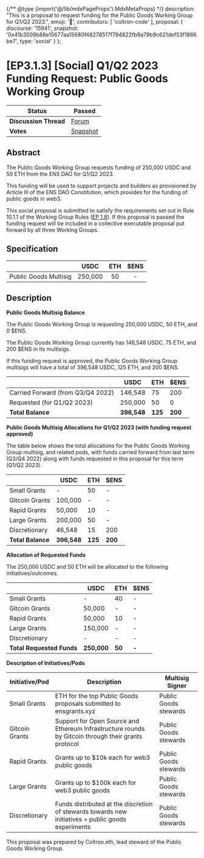 {/** @type {import('@/lib/mdxPageProps').MdxMetaProps} */}
    description: "This is a proposal to request funding for the Public Goods Working Group for Q1/Q2 2023.",
    emoji: '📖',
    contributors: [
        'coltron-code'
    ],
    proposal: {
        discourse: '15941',
        snapshot: '0x41b3509b88e15677aa15680f48278517f794822fb9a79b9c621def53f1866be7',
        type: 'social'
    }
};

# [EP3.1.3] [Social] Q1/Q2 2023 Funding Request: Public Goods Working Group

| **Status**            | Passed                                                                                                                    |
| --------------------- | ------------------------------------------------------------------------------------------------------------------------- |
| **Discussion Thread** | [Forum](https://discuss.ens.domains/t/15941)                                                                                |
| **Votes**             | [Snapshot](https://snapshot.org/#/ens.eth/proposal/0x41b3509b88e15677aa15680f48278517f794822fb9a79b9c621def53f1866be7)   |

## Abstract

The Public Goods Working Group requests funding of 250,000 USDC and 50 ETH from the ENS DAO for Q1/Q2 2023.

This funding will be used to support projects and builders as provisioned by Article III of the ENS DAO Constitution, which provides for the funding of public goods in web3.

This social proposal is submitted to satisfy the requirements set out in Rule 10.1.1 of the Working Group Rules ([EP 1.8](https://docs.ens.domains/v/governance/governance-proposals/term-1/ep12-working-group-rules)). If this proposal is passed the funding request will be included in a collective executable proposal put forward by all three Working Groups.

## Specification

|                       |   USDC  | ETH | $ENS |
| --------------------- | :-----: | :-: | :--: |
| Public Goods Multisig | 250,000 |  50 |   -  |

## Description

**Public Goods Multisig Balance**

The Public Goods Working Group is requesting 250,000 USDC, 50 ETH, and 0 $ENS.

The Public Goods Working Group currently has 146,548 USDC, 75 ETH, and 200 $ENS in its multisigs.

If this funding request is approved, the Public Goods Working Group multisigs will have a total of 396,548 USDC, 125 ETH, and 200 $ENS.

|                                   | USDC        | ETH     | $ENS    |
| --------------------------------- | ----------- | ------- | ------- |
| Carried Forward (from Q3/Q4 2022) | 146,548     | 75      | 200     |
| Requested (for Q1/Q2 2023)        | 250,000     | 50      | 0       |
| **Total Balance**                 | **396,548** | **125** | **200** |

**Public Goods Multisig Allocations for Q1/Q2 2023 (with funding request approved)**

The table below shows the total allocations for the Public Goods Working Group multisig, and related pods, with funds carried forward from last term (Q3/Q4 2022) along with funds requested in this proposal for this term (Q1/Q2 2023).

|                   | USDC        | ETH     | $ENS    |
| ----------------- | ----------- | ------- | ------- |
| Small Grants      | -           | 50      | -       |
| Gitcoin Grants    | 100,000     | -       | -       |
| Rapid Grants      | 50,000      | 10      | -       |
| Large Grants      | 200,000     | 50      | -       |
| Discretionary     | 46,548      | 15      | 200     |
| **Total Balance** | **396,548** | **125** | **200** |

**Allocation of Requested Funds**

The 250,000 USDC and 50 ETH will be allocated to the following initiatives/outcomes.

|                           | USDC        | ETH    | $ENS  |
| ------------------------- | ----------- | ------ | ----- |
| Small Grants              | -           | 40     | -     |
| Gitcoin Grants            | 50,000      | -      | -     |
| Rapid Grants              | 50,000      | 10     | -     |
| Large Grants              | 150,000     | -      | -     |
| Discretionary             | -           | -      | -     |
| **Total Requested Funds** | **250,000** | **50** | **-** |

**Description of Initiatives/Pods**

| Initiative/Pod | Description                                                                                         | Multisig Signer       |
| -------------- | --------------------------------------------------------------------------------------------------- | --------------------- |
| Small Grants   | ETH for the top Public Goods proposals submitted to ensgrants.xyz                                   | Public Goods stewards |
| Gitcoin Grants | Support for Open Source and Ethereum Infrastructure rounds by Gitcoin through their grants protocol | Public Goods stewards |
| Rapid Grants   | Grants up to $10k each for web3 public goods                                                        | Public Goods stewards |
| Large Grants   | Grants up to $100k each for web3 public goods                                                       | Public Goods stewards |
| Discretionary  | Funds distributed at the discretion of stewards towards new initiatives + public goods experiments  | Public Goods stewards |

This proposal was prepared by Coltron.eth, lead steward of the Public Goods Working Group.
